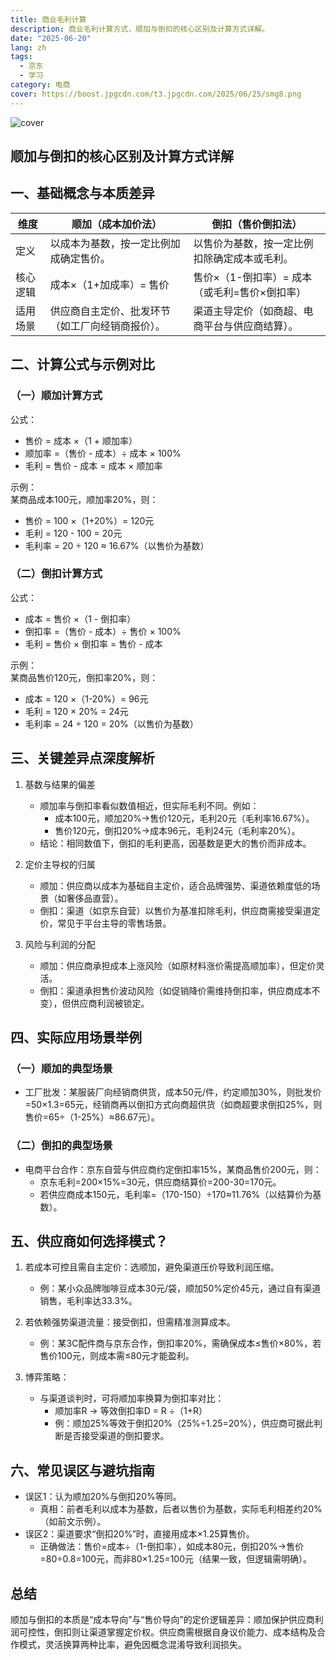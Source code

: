 ```yaml
---
title: 商业毛利计算
description: 商业毛利计算方式，顺加与倒扣的核心区别及计算方式详解。
date: "2025-06-20"
lang: zh
tags:
  - 京东
  - 学习
category: 电商
cover: https://boost.jpgcdn.com/t3.jpgcdn.com/2025/06/25/smg8.png
---
```



<Image
  src="https://boost.jpgcdn.com/t3.jpgcdn.com/2025/06/25/smg8.png"
  alt="cover"
  width={999}
  height={527}
  isArticleImage={true}
/>

## 顺加与倒扣的核心区别及计算方式详解

## 一、基础概念与本质差异

| 维度     | 顺加（成本加价法）                               | 倒扣（售价倒扣法）                             |
| -------- | ------------------------------------------------ | ---------------------------------------------- |
| 定义     | 以成本为基数，按一定比例加成确定售价。           | 以售价为基数，按一定比例扣除确定成本或毛利。   |
| 核心逻辑 | 成本×（1+加成率）= 售价                          | 售价×（1-倒扣率）= 成本（或毛利=售价×倒扣率）  |
| 适用场景 | 供应商自主定价、批发环节（如工厂向经销商报价）。 | 渠道主导定价（如商超、电商平台与供应商结算）。 |

## 二、计算公式与示例对比

### （一）顺加计算方式

公式：

- 售价 = 成本 ×（1 + 顺加率）
- 顺加率 =（售价 - 成本）÷ 成本 × 100%
- 毛利 = 售价 - 成本 = 成本 × 顺加率

示例：  
某商品成本100元，顺加率20%，则：

- 售价 = 100 ×（1+20%）= 120元
- 毛利 = 120 - 100 = 20元
- 毛利率 = 20 ÷ 120 ≈ 16.67%（以售价为基数）

### （二）倒扣计算方式

公式：

- 成本 = 售价 ×（1 - 倒扣率）
- 倒扣率 =（售价 - 成本）÷ 售价 × 100%
- 毛利 = 售价 × 倒扣率 = 售价 - 成本

示例：  
某商品售价120元，倒扣率20%，则：

- 成本 = 120 ×（1-20%）= 96元
- 毛利 = 120 × 20% = 24元
- 毛利率 = 24 ÷ 120 = 20%（以售价为基数）

## 三、关键差异点深度解析

1. 基数与结果的偏差

   - 顺加率与倒扣率看似数值相近，但实际毛利不同。例如：
     - 成本100元，顺加20%→售价120元，毛利20元（毛利率16.67%）。
     - 售价120元，倒扣20%→成本96元，毛利24元（毛利率20%）。
   - 结论：相同数值下，倒扣的毛利更高，因基数是更大的售价而非成本。

2. 定价主导权的归属

   - 顺加：供应商以成本为基础自主定价，适合品牌强势、渠道依赖度低的场景（如奢侈品直营）。
   - 倒扣：渠道（如京东自营）以售价为基准扣除毛利，供应商需接受渠道定价，常见于平台主导的零售场景。

3. 风险与利润的分配
   - 顺加：供应商承担成本上涨风险（如原材料涨价需提高顺加率），但定价灵活。
   - 倒扣：渠道承担售价波动风险（如促销降价需维持倒扣率，供应商成本不变），但供应商利润被锁定。

## 四、实际应用场景举例

### （一）顺加的典型场景

- 工厂批发：某服装厂向经销商供货，成本50元/件，约定顺加30%，则批发价=50×1.3=65元，经销商再以倒扣方式向商超供货（如商超要求倒扣25%，则售价=65÷（1-25%）≈86.67元）。

### （二）倒扣的典型场景

- 电商平台合作：京东自营与供应商约定倒扣率15%，某商品售价200元，则：
  - 京东毛利=200×15%=30元，供应商结算价=200-30=170元。
  - 若供应商成本150元，毛利率=（170-150）÷170≈11.76%（以结算价为基数）。

## 五、供应商如何选择模式？

1. 若成本可控且需自主定价：选顺加，避免渠道压价导致利润压缩。

   - 例：某小众品牌咖啡豆成本30元/袋，顺加50%定价45元，通过自有渠道销售，毛利率达33.3%。

2. 若依赖强势渠道流量：接受倒扣，但需精准测算成本。

   - 例：某3C配件商与京东合作，倒扣率20%，需确保成本≤售价×80%，若售价100元，则成本需≤80元才能盈利。

3. 博弈策略：
   - 与渠道谈判时，可将顺加率换算为倒扣率对比：
     - 顺加率R → 等效倒扣率D = R ÷（1+R）
     - 例：顺加25%等效于倒扣20%（25%÷1.25=20%），供应商可据此判断是否接受渠道的倒扣要求。

## 六、常见误区与避坑指南

- 误区1：认为顺加20%与倒扣20%等同。
  - 真相：前者毛利以成本为基数，后者以售价为基数，实际毛利相差约20%（如前文示例）。
- 误区2：渠道要求“倒扣20%”时，直接用成本×1.25算售价。
  - 正确做法：售价=成本÷（1-倒扣率），如成本80元，倒扣20%→售价=80÷0.8=100元，而非80×1.25=100元（结果一致，但逻辑需明确）。

## 总结

顺加与倒扣的本质是“成本导向”与“售价导向”的定价逻辑差异：顺加保护供应商利润可控性，倒扣则让渠道掌握定价权。供应商需根据自身议价能力、成本结构及合作模式，灵活换算两种比率，避免因概念混淆导致利润损失。
